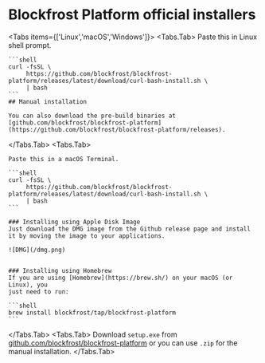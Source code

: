 
# Blockfrost Platform official installers

<Tabs items={['Linux','macOS','Windows']}>
  <Tabs.Tab>
    Paste this in Linux shell prompt.

    ```shell
    curl -fsSL \
         https://github.com/blockfrost/blockfrost-platform/releases/latest/download/curl-bash-install.sh \
         | bash
    ```
    ## Manual installation

    You can also download the pre-build binaries at [github.com/blockfrost/blockfrost-platform](https://github.com/blockfrost/blockfrost-platform/releases).

  </Tabs.Tab>
  <Tabs.Tab>
  
    Paste this in a macOS Terminal.

    ```shell
    curl -fsSL \
         https://github.com/blockfrost/blockfrost-platform/releases/latest/download/curl-bash-install.sh \
         | bash
    ```

    ### Installing using Apple Disk Image
    Just download the DMG image from the Github release page and install it by moving the image to your applications.

    ![DMG](/dmg.png)


    ### Installing using Homebrew
    If you are using [Homebrew](https://brew.sh/) on your macOS (or Linux), you
    just need to run:

    ```shell
    brew install blockfrost/tap/blockfrost-platform
    ```

  </Tabs.Tab>
  <Tabs.Tab>
  Download `setup.exe` from [github.com/blockfrost/blockfrost-platform](https://github.com/blockfrost/blockfrost-platform/releases) or you can use `.zip` for the manual installation.
  </Tabs.Tab>
</Tabs>

